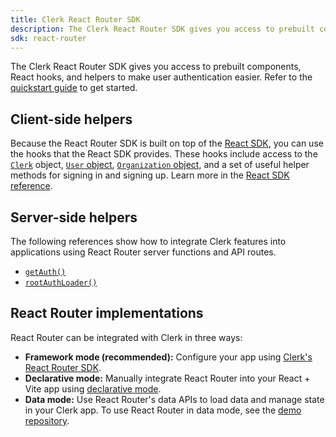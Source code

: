 ```yaml
---
title: Clerk React Router SDK
description: The Clerk React Router SDK gives you access to prebuilt components, React hooks, and helpers to make user authentication easier.
sdk: react-router
---
```


The Clerk React Router SDK gives you access to prebuilt components, React hooks, and helpers to make user authentication easier. Refer to the [quickstart guide](/docs/react-router/getting-started/quickstart) to get started.

## Client-side helpers

Because the React Router SDK is built on top of the [React SDK](/docs/reference/react/overview), you can use the hooks that the React SDK provides. These hooks include access to the [`Clerk`](/docs/reference/javascript/clerk) object, [`User` object](/docs/reference/javascript/user), [`Organization` object](/docs/reference/javascript/organization), and a set of useful helper methods for signing in and signing up. Learn more in the [React SDK reference](/docs/reference/react/overview).

<Include src="_partials/hooks/hook-list" />

## Server-side helpers

The following references show how to integrate Clerk features into applications using React Router server functions and API routes.

- [`getAuth()`](/docs/reference/react-router/get-auth)
- [`rootAuthLoader()`](/docs/reference/react-router/root-auth-loader)

## React Router implementations

React Router can be integrated with Clerk in three ways:

- **Framework mode (recommended):** Configure your app using [Clerk's React Router SDK](/docs/react-router/getting-started/quickstart).
- **Declarative mode:** Manually integrate React Router into your React + Vite app using [declarative mode](/docs/guides/development/declarative-mode).
- **Data mode:** Use React Router's data APIs to load data and manage state in your Clerk app. To use React Router in data mode, see the [demo repository](https://github.com/clerk/clerk-react-quickstart/blob/integrate-react-router-dom-using-data-router-method/src/main.tsx).
